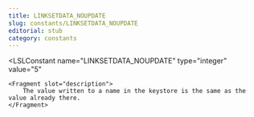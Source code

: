 ```yaml
---
title: LINKSETDATA_NOUPDATE
slug: constants/LINKSETDATA_NOUPDATE
editorial: stub
category: constants
---
```


<LSLConstant
	name="LINKSETDATA_NOUPDATE"
	type="integer"
	value="5"
>
	<Fragment slot="description">
		The value written to a name in the keystore is the same as the value already there.
	</Fragment>
</LSLConstant>
